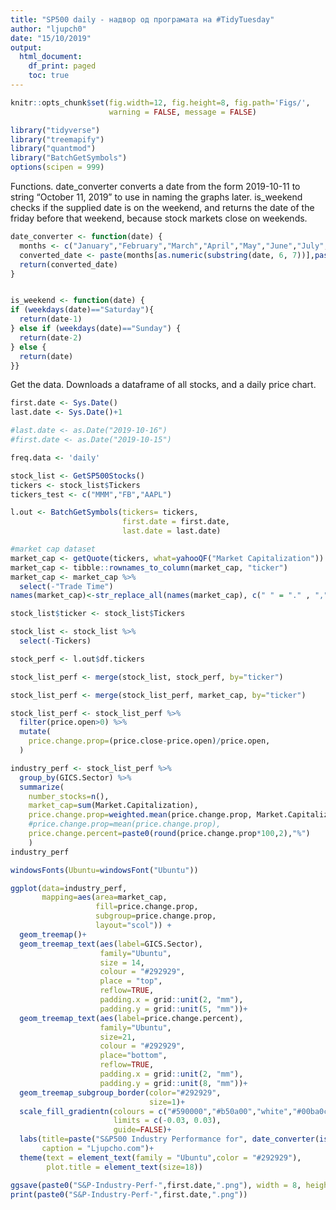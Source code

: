 ```yaml
---
title: "SP500 daily - надвор од програмата на #TidyTuesday"
author: "ljupch0"
date: "15/10/2019"
output:
  html_document:
    df_print: paged
    toc: true
---
```



```r
knitr::opts_chunk$set(fig.width=12, fig.height=8, fig.path='Figs/',
                      warning = FALSE, message = FALSE)
```


```r
library("tidyverse")
library("treemapify")
library("quantmod")
library("BatchGetSymbols")
options(scipen = 999)
```


Functions. date_converter converts a date from the form 2019-10-11 to string "October 11, 2019" to use in naming the graphs later. is_weekend checks if the supplied date is on the weekend, and returns the date of the friday before that weekend, because stock markets close on weekends.

```r
date_converter <- function(date) {
  months <- c("January","February","March","April","May","June","July","August","September", "October","November","December")
  converted_date <- paste(months[as.numeric(substring(date, 6, 7))],paste0(substring(date, 9, 10),","), substring(date,1,4))
  return(converted_date)
}


is_weekend <- function(date) {
if (weekdays(date)=="Saturday"){
  return(date-1)
} else if (weekdays(date)=="Sunday") {
  return(date-2)
} else {
  return(date)
}}

```


Get the data. Downloads a dataframe of all stocks, and a daily price chart.
```r

first.date <- Sys.Date()
last.date <- Sys.Date()+1

#last.date <- as.Date("2019-10-16")
#first.date <- as.Date("2019-10-15")

freq.data <- 'daily'

stock_list <- GetSP500Stocks()
tickers <- stock_list$Tickers
tickers_test <- c("MMM","FB","AAPL")

l.out <- BatchGetSymbols(tickers= tickers,
                         first.date = first.date,
                         last.date = last.date)
```


```r
#market cap dataset
market_cap <- getQuote(tickers, what=yahooQF("Market Capitalization"))
market_cap <- tibble::rownames_to_column(market_cap, "ticker")
market_cap <- market_cap %>% 
  select(-"Trade Time")
names(market_cap)<-str_replace_all(names(market_cap), c(" " = "." , "," = "" ))

```


```r

stock_list$ticker <- stock_list$Tickers

stock_list <- stock_list %>% 
  select(-Tickers)

stock_perf <- l.out$df.tickers

stock_list_perf <- merge(stock_list, stock_perf, by="ticker")

stock_list_perf <- merge(stock_list_perf, market_cap, by="ticker")

```


```r
stock_list_perf <- stock_list_perf %>% 
  filter(price.open>0) %>% 
  mutate(
    price.change.prop=(price.close-price.open)/price.open,
  )
```


```r
industry_perf <- stock_list_perf %>% 
  group_by(GICS.Sector) %>% 
  summarize(
    number_stocks=n(),
    market_cap=sum(Market.Capitalization),
    price.change.prop=weighted.mean(price.change.prop, Market.Capitalization, na.rm=T),
    #price.change.prop=mean(price.change.prop),
    price.change.percent=paste0(round(price.change.prop*100,2),"%")
    )
industry_perf
```


```r

windowsFonts(Ubuntu=windowsFont("Ubuntu"))

ggplot(data=industry_perf, 
       mapping=aes(area=market_cap, 
                   fill=price.change.prop, 
                   subgroup=price.change.prop,
                   layout="scol")) +
  geom_treemap()+
  geom_treemap_text(aes(label=GICS.Sector), 
                    family="Ubuntu",
                    size = 14,
                    colour = "#292929",
                    place = "top", 
                    reflow=TRUE,
                    padding.x = grid::unit(2, "mm"),
                    padding.y = grid::unit(5, "mm"))+
  geom_treemap_text(aes(label=price.change.percent), 
                    family="Ubuntu",
                    size=21,
                    colour = "#292929", 
                    place="bottom", 
                    reflow=TRUE,
                    padding.x = grid::unit(2, "mm"), 
                    padding.y = grid::unit(8, "mm"))+
  geom_treemap_subgroup_border(color="#292929", 
                               size=1)+
  scale_fill_gradientn(colours = c("#590000","#b50a00","white","#00ba0c","#035900"), 
                       limits = c(-0.03, 0.03),
                       guide=FALSE)+
  labs(title=paste("S&P500 Industry Performance for", date_converter(is_weekend(first.date))),
       caption = "Ljupcho.com")+
  theme(text = element_text(family = "Ubuntu",color = "#292929"),
        plot.title = element_text(size=18))

```


```r
ggsave(paste0("S&P-Industry-Perf-",first.date,".png"), width = 8, height = 7)
print(paste0("S&P-Industry-Perf-",first.date,".png"))
```






